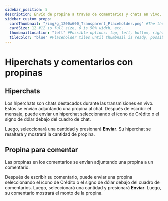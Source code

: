 ```yaml
---
sidebar_position: 5
description: Envío de propina a través de comentarios y chats en vivo.
sidebar_custom_props:
  cardThumbnail: "/img/g_1200x600_Transparent_Placeholder.png" #The thumbnail on the category card.
  cardSize: 12 #12 is full size, 6 is 50% width, etc.
  thumbnailLocation: "left" #Possible options: top, left, bottom, right, none
  tileColor: "blue" #Placeholder tiles until thumbnail is ready, possible options: blue, cream, darkpurple, lightpurple, mauve, orange, pink, none
---
```


# Hiperchats y comentarios con propinas

## Hiperchats

Los hiperchats son chats destacados durante las transmisiones en vivo. Estos se envían adjuntando una propina al chat. Después de escribir el mensaje, puede enviar un hiperchat seleccionando el ícono de Crédito o el signo de dólar debajo del cuadro de chat.

Luego, seleccionará una cantidad y presionará **Enviar**. Su hiperchat se resaltará y mostrará la cantidad de propina.

## Propina para comentar

Las propinas en los comentarios se envían adjuntando una propina a un comentario.

Después de escribir su comentario, puede enviar una propina seleccionando el ícono de Crédito o el signo de dólar debajo del cuadro de comentarios. Luego, seleccionará una cantidad y presionará **Enviar**. Luego, su comentario mostrará el monto de la propina.